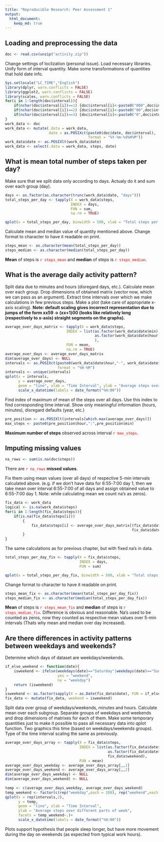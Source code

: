 ```yaml
---
title: "Reproducible Research: Peer Assessment 1"
output: 
  html_document:
    keep_md: true
---
```



## Loading and preprocessing the data
```r
doc <- read.csv(unzip("activity.zip"))
```

Change settings of loclization (personal issue).
Load necessary libraries.
Unify form of interval quantity.
Make some transformations of quantities that hold date info.

```r
Sys.setlocale("LC_TIME","English")
library(dplyr, warn.conflicts = FALSE)
library(ggplot2, warn.conflicts = FALSE)
library(scales, warn.conflicts = FALSE)
for(i in 1:length(doc$interval)){
    if(nchar(doc$interval[i])==1) {doc$interval[i]<-paste0("000",doc$interval[i])}
    if(nchar(doc$interval[i])==2) {doc$interval[i]<-paste0("00",doc$interval[i])}
    if(nchar(doc$interval[i])==3) {doc$interval[i]<-paste0("0",doc$interval[i])}
}
work_data <- doc
work_data <- mutate(.data = work_data, 
                    date = as.POSIXct(paste0(doc$date, doc$interval), 
                                      format = "%Y-%m-%d%H%M"))
work_data$date <- as.POSIXlt(work_data$date)
work_data <- select(.data = work_data, steps, date)
```
## What is mean total number of steps taken per day?

Make sure that we split data only according to days.
Actualy do it and sum over each group (day).

```r
days <- as.factor(as.character(trunc(work_data$date, "days")))
total_steps_per_day <- tapply(X = work_data$steps, 
                              INDEX = days, 
                              FUN = sum,
                              na.rm = TRUE) 
```

```r
qplot(x = total_steps_per_day, binwidth = 500, xlab = "Total steps per day")
```

Calculate mean and median value of quantity mentioned above. 
Change format to character to have it readable on print. 

```r
steps_mean <- as.character(mean(total_steps_per_day))
steps_median <- as.character(median(total_steps_per_day))
```

<b>Mean</b> of steps is <font color = red>`r steps_mean`</font> and <b>median</b> of steps is <font color = red>`r steps_median`</font>.

## What is the average daily activity pattern?

Split data due to minutes and hours (disregard days, etc.).
Calculate mean over each group.
Drop dimensions of obtained matrix (vector now, which we can pass as an argument).
Extract time intervals over which we make calculations in few previous steps. 
Make a plot (take care of appropriate x-axis scaling). <b>Note: default scaling gives incorrect representation due to jumps of the form xx59 -> (xx+1)00 (looks like relatively long (respectively to x-axis) straight segments on the graphs).</b>

```r
average_over_days_matrix <- tapply(X = work_data$steps,
                            INDEX = list(as.factor(work_data$date$min),
                                         as.factor(work_data$date$hour)
                                         ),
                            FUN = mean,
                            na.rm = TRUE)
average_over_days <- average_over_days_matrix
dim(average_over_days) <- NULL
intervals <- as.POSIXct(paste0(work_data$date$hour,"-", work_data$date$min),
                        format = "%H-%M")
intervals <- unique(intervals)
qplot(x = intervals, 
      y = average_over_days, 
      geom = "line", xlab = "Time Interval", ylab = "Average steps over days")+
      scale_x_datetime(labels = date_format("%H:00"))
```

Find index of maximum of mean of the steps over all days. 
Use this index to find corresponding time interval.
Show only meaningful information (hours, minutes), disregard defaults (year, etc.)

```r
pre_position <- as.POSIXlt(intervals[which.max(average_over_days)])
max_steps <- paste0(pre_position$hour,":",pre_position$min)
```

<b>Maximum number of steps</b> observed across interval <font color = red>`r max_steps`</font>.

## Imputing missing values
```r
na_rows <- sum(is.na(doc$steps))
```

There are <font color = red>`r na_rows`</font> <b>missed values</b>.

Fix them using mean values (over all days) of respective 5-min intervals calculated above. (e.g. if we don't have data for 6:55-7:00 day 1, then we take mean over interval 6:55-7:00 of all days and assign obtained value to 6:55-7:00 day 1. Note: while calculating mean we count na's as zeros).

```r
fix_data <- work_data
logical <- is.na(work_data$steps)
for(i in 1:length(fix_data$steps)){
    if(is.na(fix_data$steps[i]))
        {
            fix_data$steps[i] <- average_over_days_matrix[(fix_data$date[i]$min/5)+1,
                                                          fix_data$date[i]$hour+1]
        }
}
```

The same calculations as for previous chapter, but with fixed na's in data.

```r
total_steps_per_day_fix <- tapply(X = fix_data$steps, 
                                  INDEX = days, 
                                  FUN = sum) 
```

```r
qplot(x = total_steps_per_day_fix, binwidth = 500, xlab = "Total steps per day")
```

Change format to character to have it readable on print. 

```r
steps_mean_fix <- as.character(mean(total_steps_per_day_fix))
steps_median_fix <- as.character(median(total_steps_per_day_fix))
```

<b>Mean</b> of steps is <font color = red>`r steps_mean_fix`</font> and <b>median</b> of steps is <font color = red>`r steps_median_fix`</font>.
Difference is obvious and reasonable. Na's used to be counted as zeros, now they counted as respective mean values over 5-min intervals (Thats why mean and median over day increased). 

## Are there differences in activity patterns between weekdays and weekends?

Determine which days of dataset are weekdays/weekends.

```r
if_else_weekend <- function(date){
    isweekend <- ifelse(weekdays(date)=="Saturday"|weekdays(date)=="Sunday",
                        yes = "weekend", 
                        no = "weekday")
    return (isweekend)
}
isweekend <- as.factor(sapply(X = as.Date(fix_data$date), FUN = if_else_weekend))
fix_data <- mutate(fix_data, weekend = isweekend)
```

Split data over group of weekdays/weekends, minutes and hours.
Calculate mean over each subgroup.
Separate groups of weekdays and weekends and drop dimensions of matrixes for each of them.
Make some temporary quantities just to make it possible to pass all necessary data into qplot function. Two graphics this time (based on weekdays/weekends groups). Type of the time interval scaling the same as previously.

```r
average_over_days_array <- tapply(X = fix_data$steps,
                                  INDEX = list(as.factor(fix_data$date$min),
                                               as.factor(fix_data$date$hour),
                                               fix_data$weekend),
                                  FUN = mean)
average_over_days_weekday <- average_over_days_array[,,1]
average_over_days_weekend <- average_over_days_array[,,2]
dim(average_over_days_weekday) <- NULL
dim(average_over_days_weekend) <- NULL
 
temp <- c(average_over_days_weekday, average_over_days_weekend)
temp_weekend <- factor(c(rep("weekday",each = 288), rep("weekend",each = 288)))
qplot(x = rep(intervals,2), 
      y = temp, 
      geom = "line", xlab = "Time Interval", 
      ylab = "Average steps over different parts of week", 
      facets = temp_weekend~.)+
      scale_x_datetime(labels = date_format("%H:00"))
```

Plots support hypothesis that people sleep longer, but have more movement during the day on weekends (as expected from typical work hours).